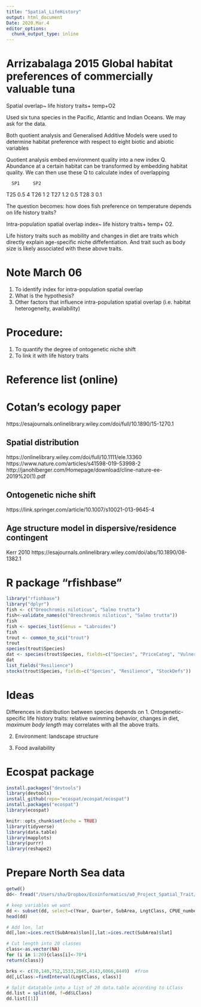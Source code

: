```yaml
---
title: "Spatial_LifeHistory"
output: html_document
Date: 2020.Mar.4
editor_options: 
  chunk_output_type: inline
---
```


# Arrizabalaga 2015 Global habitat preferences of commercially valuable tuna
Spatial overlap~ life history traits+ temp+O2

Used six tuna species in the Pacific, Atlantic and Indian Oceans.
We may ask for the data.

Both quotient analysis and Generalised Additive Models were used to determine habitat preference with respect to eight biotic and abiotic variables

Quotient analysis embed environment quality into a new index Q. Abundance at a certain habitat can be transformed by embedding habitat quality. We can then use these Q to calculate index of overlapping 

      SP1     SP2 
T25   0.5      4
T26   1        2
T27   1.2      0.5
T28   3        0.1

The question becomes: how does fish preference on temperature depends on life history traits?

Intra-population spatial overlap index~ life history traits+ temp+ O2.

Life history traits such as mobility and changes in diet are traits which directly explain age-specific niche diffefentiation. And trait such as body size is likely associated with these above traits. 


# Note March 06
1. To identify index for intra-population spatial overlap
2. What is the hypothesis?
3. Other factors that influence intra-population spatial overlap (i.e. habitat heterogeneity, availability) 


# Procedure:
1. To quantify the degree of ontogenetic niche shift
2. To link it with life history traits

# Reference list (online)

# Cotan's ecology paper
https://esajournals.onlinelibrary.wiley.com/doi/full/10.1890/15-1270.1

## Spatial distribution
https://onlinelibrary.wiley.com/doi/full/10.1111/ele.13360
https://www.nature.com/articles/s41598-019-53998-2
http://janohlberger.com/Homepage/download/cline-nature-ee-2019%20(1).pdf

## Ontogenetic niche shift
https://link.springer.com/article/10.1007/s10021-013-9645-4  

## Age structure model in dispersive/residence contingent
Kerr 2010 https://esajournals.onlinelibrary.wiley.com/doi/abs/10.1890/08-1382.1

# R package "rfishbase"
```r
library("rfishbase")
library("dplyr")
fish <- c("Oreochromis niloticus", "Salmo trutta")
fish<-validate_names(c("Oreochromis niloticus", "Salmo trutta"))
fish
fish <- species_list(Genus = "Labroides")
fish
trout <- common_to_sci("trout")
trout
species(trout$Species)
dat <- species(trout$Species, fields=c("Species", "PriceCateg", "Vulnerability"))
dat
list_fields("Resilience")
stocks(trout$Species, fields=c("Species", "Resilience", "StockDefs"))

```

# Ideas
Differences in distribution between species depends on 
1. Ontogenetic-specific life history traits:
relative swimming behavior, changes in diet, 
*maximum body length* may correlates with all the above traits.

2. Environment:
landscape structure

3. Food availability


# Ecospat package
```r
install.packages("devtools")
library(devtools)
install_github(repo="ecospat/ecospat/ecospat")
install.packages("ecospat")
library(ecospat)


```



```r
knitr::opts_chunk$set(echo = TRUE)
library(tidyverse)
library(data.table)
library(mapplots)
library(purrr)
library(reshape2)
``` 
 
# Prepare North Sea data 
```r
getwd()
dd<- fread("/Users/sha/Dropbox/Ecoinformatics/a0_Project_Spatial_Trait/Spatial_bodySize/data/RawData_length_raw_cod_19712019.csv")

# keep variables we want
dd <- subset(dd, select=c(Year, Quarter, SubArea, LngtClass, CPUE_number_per_hour))
head(dd)

# Add lon, lat
dd[,lon:=ices.rect(SubArea)$lon][,lat:=ices.rect(SubArea)$lat]

# Cut length into 20 classes
class<-as.vector(NA)
for (i in 1:20){class[i]<-70*i 
return(class)}

brks <- c(70,140,752,1533,2645,4143,6066,8449)  #from
dd[,LClass:=findInterval(LngtClass, class)]

# Split datatable into a list of 20 data.table according to LClass
dd.list = split(dd, f=dd$LClass) 
dd.list[[1]]

```




